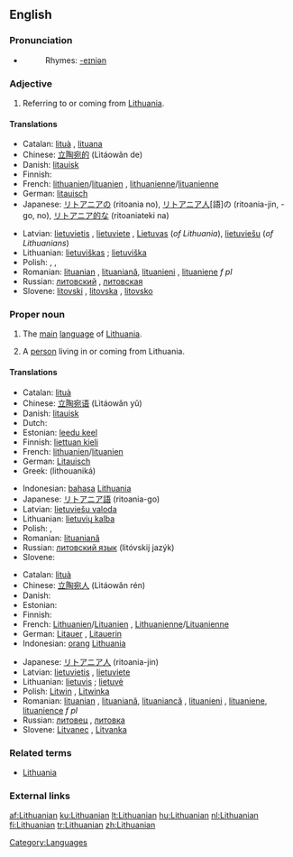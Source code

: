 {{interwiktionary|code=lt}}
==English==
{{wikipedia}}

===Pronunciation===
*{{IPA|/ˌlɪθuˈeɪniən/}}
*:Rhymes: [[Rhymes:English:-eɪniən|-eɪniən]]

===Adjective===
{{en-adj}}

# Referring to or coming from [[Lithuania]].

====Translations====
{{trans-top|referring to Lithuania}}
* Catalan: [[lituà]] {{m}}, [[lituana]] {{f}}
* Chinese: [[立陶宛的]] (Lìtáowǎn de)
* Danish: [[litauisk]]
* Finnish: {{t+|fi|liettualainen}}
* French: [[lithuanien]]/[[lituanien]] {{m}}, [[lithuanienne]]/[[lituanienne]] {{f}}
* German: [[litauisch]]
* Japanese: [[リトアニア]]の (ritoania no), [[リトアニア人]][語]の (ritoania-jin, -go, no), [[リトアニア]][[的]]な (ritoaniateki na)
{{trans-mid}}
* Latvian: [[lietuvietis]] {{m}}, [[lietuviete]] {{f}}, [[Lietuvas]] (''of Lithuania''), [[lietuviešu]] (''of Lithuanians'')
* Lithuanian: [[lietuviškas]] {{m}}; [[lietuviška]] {{f}}
* Polish: {{t|pl|litewski|m}}, {{t|pl|litewska|f}}, {{t|pl|litewskie|n}}
* Romanian: [[lituanian]] {{m}}, [[lituaniană]]{{f}}, [[lituanieni]] {{p}}, [[lituaniene]] ''f pl''
* Russian: [[литовский]] {{m}}, [[литовская]] {{f}}
* Slovene: [[litovski]] {{m}}, [[litovska]] {{f}}, [[litovsko]] {{n}}
{{trans-bottom}}

===Proper noun===
{{en-noun|s|-}}

# {{uncountable}} The [[main]] [[language]] of [[Lithuania]].
# {{countable}} A [[person]] living in or coming from Lithuania.

====Translations====
{{trans-top|language}}
* Catalan: [[lituà]]
* Chinese: [[立陶宛语]] (Lìtáowǎn yǔ)
* Danish: [[litauisk]]
* Dutch: {{t+|nl|Litouws}}
* Estonian: [[leedu keel]]
* Finnish: [[liettuan kieli]]
* French: [[lithuanien]]/[[lituanien]] {{m}}
* German: [[Litauisch]] {{n}}
* Greek: {{t+|el|λιθουανικά|n|p|sc=Grek}} (lithouaniká)
{{trans-mid}}
* Indonesian: [[bahasa]] [[Lithuania]]
* Japanese: [[リトアニア語]] (ritoania-go)
* Latvian: [[lietuviešu valoda]]
* Lithuanian: [[lietuvių kalba]] {{f}}
* Polish: {{t|pl|język litewski}}, {{t|pl|litewski}}
* Romanian: [[lituaniană]] {{f}}
* Russian: [[литовский язык]] (litóvskij jazýk) {{f}}
* Slovene: {{t-|sl|litovščina|f}}
{{trans-bottom}}

{{trans-top|person from Lithuania}}
* Catalan: [[lituà]] {{m}}
* Chinese: [[立陶宛人]] (Lìtáowǎn rén)
* Danish: {{t+|da|litauer}}
* Estonian: {{t-|et|leedulane}}
* Finnish: {{t+|fi|liettualainen}}
* French: [[Lithuanien]]/[[Lituanien]] {{m}}, [[Lithuanienne]]/[[Lituanienne]] {{f}}
* German: [[Litauer]] {{m}}, [[Litauerin]] {{f}}
* Indonesian: [[orang]] [[Lithuania]]
{{trans-mid}}
* Japanese: [[リトアニア人]] (ritoania-jin)
* Latvian: [[lietuvietis]] {{m}}, [[lietuviete]] {{f}}
* Lithuanian: [[lietuvis]] {{m}}; [[lietuvė]] {{f}}
* Polish: [[Litwin]] {{m}}, [[Litwinka]] {{f}}
* Romanian: [[lituanian]] {{m}}, [[lituaniană]], [[lituaniancă]] {{f}}, [[lituanieni]] {{p}}, [[lituaniene]], [[lituanience]] ''f pl''
* Russian: [[литовец]] {{m}}, [[литовка]] {{f}}
* Slovene: [[Litvanec]] {{m}}, [[Litvanka]] {{f}}
{{trans-bottom}}

===Related terms===
*[[Lithuania]]

===External links===
{{ethnologue|code=lit}}

[[Category:Languages]]

[[af:Lithuanian]]
[[ku:Lithuanian]]
[[lt:Lithuanian]]
[[hu:Lithuanian]]
[[nl:Lithuanian]]
[[fi:Lithuanian]]
[[tr:Lithuanian]]
[[zh:Lithuanian]]